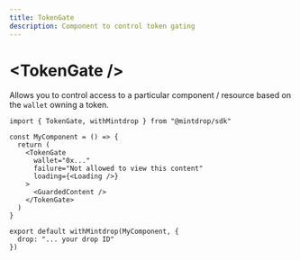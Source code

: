 ```yaml
---
title: TokenGate
description: Component to control token gating
---
```


# \<TokenGate /\>

Allows you to control access to a particular component / resource based on the `wallet` owning a token.

```tsx
import { TokenGate, withMintdrop } from "@mintdrop/sdk"

const MyComponent = () => {
  return (
    <TokenGate
      wallet="0x..."
      failure="Not allowed to view this content"
      loading={<Loading />}
    >
      <GuardedContent />
    </TokenGate>
  )
}

export default withMintdrop(MyComponent, {
  drop: "... your drop ID"
})
```
